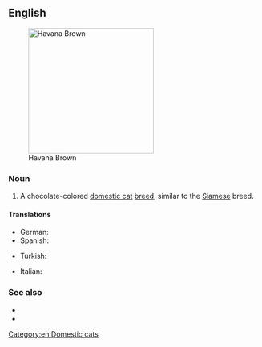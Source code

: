 ==English==
[[File:Havana Brown - c h o c o c a t.jpg|thumb|250px|right|Havana Brown]]

===Noun===
{{en-noun|head=[[Havana]] [[brown|Brown]]}}

# A chocolate-colored [[domestic cat]] [[breed]], similar to the [[Siamese]] breed.

====Translations====
{{trans-top|domestic cat breed}}
* German: {{t|de|Havana-Katze|f}}
* Spanish: {{t|es|Habana brown}}
{{trans-mid}}
* Turkish: {{t|tr|Havana kedisi}}
{{trans-bottom}}

{{checktrans-top}}
* Italian: {{t-check|it|gatto Havana Brown}}
{{trans-mid}}
{{trans-bottom}}

===See also===
* {{pedia}}
* {{comcatlite|Havana brown}}

[[Category:en:Domestic cats]]